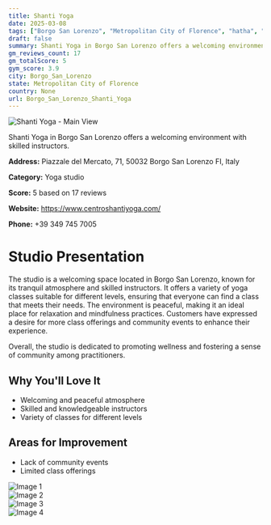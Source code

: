 ```yaml
---
title: Shanti Yoga
date: 2025-03-08
tags: ["Borgo San Lorenzo", "Metropolitan City of Florence", "hatha", "vinyasa", "atmosphere", "community", "Borgo San Lorenzo"]  
draft: false
summary: Shanti Yoga in Borgo San Lorenzo offers a welcoming environment with skilled instructors.
gm_reviews_count: 17
gm_totalScore: 5
gym_score: 3.9
city: Borgo_San_Lorenzo
state: Metropolitan City of Florence
country: None
url: Borgo_San_Lorenzo_Shanti_Yoga
---
```


<div className="aspect-[16/9] relative my-8">
  <img 
    src="https://lh5.googleusercontent.com/p/AF1QipMaZ1s4m2kGhGSF-HX-eT7465cFiYCo8S08YfLo=w1920-h1080-k-no"
    alt="Shanti Yoga - Main View"
    className="object-cover absolute inset-0 w-full h-full rounded-lg"
  />
</div>

Shanti Yoga in Borgo San Lorenzo offers a welcoming environment with skilled instructors.

**Address:** Piazzale del Mercato, 71, 50032 Borgo San Lorenzo FI, Italy

**Category:** Yoga studio

**Score:** 5 based on 17 reviews

**Website:** https://www.centroshantiyoga.com/

**Phone:** +39 349 745 7005

# Studio Presentation

The studio is a welcoming space located in Borgo San Lorenzo, known for its tranquil atmosphere and skilled instructors. It offers a variety of yoga classes suitable for different levels, ensuring that everyone can find a class that meets their needs. The environment is peaceful, making it an ideal place for relaxation and mindfulness practices. Customers have expressed a desire for more class offerings and community events to enhance their experience.

Overall, the studio is dedicated to promoting wellness and fostering a sense of community among practitioners.

## Why You'll Love It

- Welcoming and peaceful atmosphere
- Skilled and knowledgeable instructors
- Variety of classes for different levels

## Areas for Improvement

- Lack of community events
- Limited class offerings

<div className="grid grid-cols-1 xl:grid-cols-2 gap-4 my-8">
<div className="aspect-[4/3] relative"><img src="https://lh3.googleusercontent.com/p/AF1QipN-mp05n_1ppM6QlHxKLCtxMIAu2oS19__NplI-=w1920-h1080-k-no" alt="Image 1" className="object-cover absolute inset-0 w-full h-full rounded-lg" /></div>
<div className="aspect-[4/3] relative"><img src="https://lh5.googleusercontent.com/p/AF1QipPOks_evXSGoGz_pA_hB-upTorBswu6lk1zxf_t=w1920-h1080-k-no" alt="Image 2" className="object-cover absolute inset-0 w-full h-full rounded-lg" /></div>
<div className="aspect-[4/3] relative"><img src="https://lh5.googleusercontent.com/p/AF1QipO8V_erM_z-F2Bc1YWiF3KT3NKMyFpqzL_tyJCc=w1920-h1080-k-no" alt="Image 3" className="object-cover absolute inset-0 w-full h-full rounded-lg" /></div>
<div className="aspect-[4/3] relative"><img src="https://lh5.googleusercontent.com/p/AF1QipOE83OOdHOmJAVI4U_3chPgm6uvTQfuugoypl1E=w1920-h1080-k-no" alt="Image 4" className="object-cover absolute inset-0 w-full h-full rounded-lg" /></div>
</div>